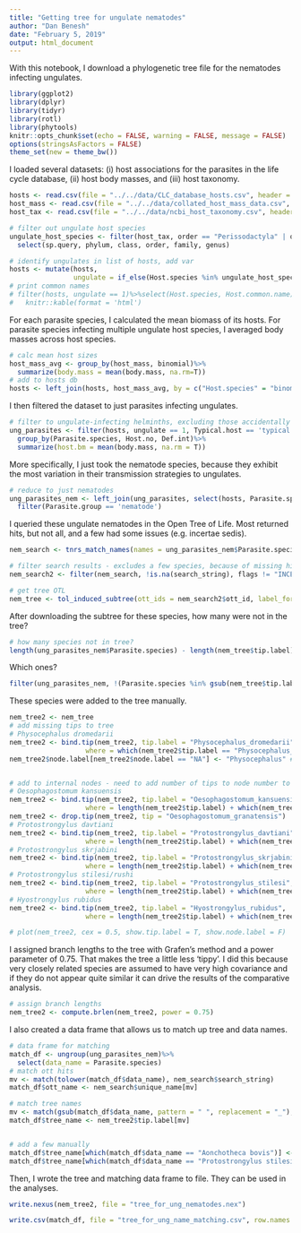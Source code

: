 ```yaml
---
title: "Getting tree for ungulate nematodes"
author: "Dan Benesh"
date: "February 5, 2019"
output: html_document
---
```


With this notebook, I download a phylogenetic tree file for the nematodes infecting ungulates.

```r
library(ggplot2)
library(dplyr)
library(tidyr)
library(rotl)
library(phytools)
knitr::opts_chunk$set(echo = FALSE, warning = FALSE, message = FALSE)
options(stringsAsFactors = FALSE)
theme_set(new = theme_bw())
```

I loaded several datasets: (i) host associations for the parasites in the life cycle database,
(ii) host body masses, and (iii) host taxonomy.

```r
hosts <- read.csv(file = "../../data/CLC_database_hosts.csv", header = TRUE) 
host_mass <- read.csv(file = "../../data/collated_host_mass_data.csv", header = TRUE)
host_tax <- read.csv(file = "../../data/ncbi_host_taxonomy.csv", header = TRUE)
```

```r
# filter out ungulate host species
ungulate_host_species <- filter(host_tax, order == "Perissodactyla" | order == "Laurasiatheria")%>%
  select(sp.query, phylum, class, order, family, genus)
```

```r
# identify ungulates in list of hosts, add var
hosts <- mutate(hosts, 
                ungulate = if_else(Host.species %in% ungulate_host_species$sp.query, 1, 0))
# print common names
# filter(hosts, ungulate == 1)%>%select(Host.species, Host.common.name)%>%distinct()%>%
#   knitr::kable(format = 'html')
```

For each parasite species, I calculated the mean biomass of its hosts. For parasite species infecting multiple ungulate host species, I averaged body masses across host species.

```r
# calc mean host sizes
host_mass_avg <- group_by(host_mass, binomial)%>%
  summarize(body.mass = mean(body.mass, na.rm=T))
# add to hosts db
hosts <- left_join(hosts, host_mass_avg, by = c("Host.species" = "binomial"))
```

I then filtered the dataset to just parasites infecting ungulates. 

```r
# filter to ungulate-infecting helminths, excluding those accidentally or atypically found in ungulates
ung_parasites <- filter(hosts, ungulate == 1, Typical.host == 'typical')%>%
  group_by(Parasite.species, Host.no, Def.int)%>%
  summarize(host.bm = mean(body.mass, na.rm = T))
```

More specifically, I just took the nematode species, because they exhibit the most variation in their transmission strategies to ungulates.

```r
# reduce to just nematodes
ung_parasites_nem <- left_join(ung_parasites, select(hosts, Parasite.species, Parasite.group, Parasite.genus)%>%distinct())%>%
  filter(Parasite.group == 'nematode')
```

I queried these ungulate nematodes in the Open Tree of Life. Most returned hits, but not all, and a few had some issues (e.g. incertae sedis).

```r
nem_search <- tnrs_match_names(names = ung_parasites_nem$Parasite.species, context_name = "Nematodes")

# filter search results - excludes a few species, because of missing hits or flags
nem_search2 <- filter(nem_search, !is.na(search_string), flags != "INCERTAE_SEDIS_INHERITED")
```

```r
# get tree OTL
nem_tree <- tol_induced_subtree(ott_ids = nem_search2$ott_id, label_format = 'name')
```

After downloading the subtree for these species, how many were not in the tree?

```r
# how many species not in tree?
length(ung_parasites_nem$Parasite.species) - length(nem_tree$tip.label)
```

Which ones? 

```r
filter(ung_parasites_nem, !(Parasite.species %in% gsub(nem_tree$tip.label, pattern = "_", replacement = " ")))
```

These species were added to the tree manually.

```r
nem_tree2 <- nem_tree
# add missing tips to tree
# Physocephalus dromedarii
nem_tree2 <- bind.tip(nem_tree2, tip.label = "Physocephalus_dromedarii", 
                   where = which(nem_tree2$tip.label == "Physocephalus_sexalatus"))
nem_tree2$node.label[nem_tree2$node.label == "NA"] <- "Physocephalus" # give newly created node a name


# add to internal nodes - need to add number of tips to node number to get correct position
# Oesophagostomum kansuensis
nem_tree2 <- bind.tip(nem_tree2, tip.label = "Oesophagostomum_kansuensis", 
                   where = length(nem_tree2$tip.label) + which(nem_tree2$node.label == "Oesophagostomum"))
nem_tree2 <- drop.tip(nem_tree2, tip = "Oesophagostomum_granatensis")
# Protostrongylus davtiani
nem_tree2 <- bind.tip(nem_tree2, tip.label = "Protostrongylus_davtiani", 
                   where = length(nem_tree2$tip.label) + which(nem_tree2$node.label == "Protostrongylus"))
# Protostrongylus skrjabini
nem_tree2 <- bind.tip(nem_tree2, tip.label = "Protostrongylus_skrjabini", 
                   where = length(nem_tree2$tip.label) + which(nem_tree2$node.label == "Protostrongylus"))
# Protostrongylus stilesi/rushi
nem_tree2 <- bind.tip(nem_tree2, tip.label = "Protostrongylus_stilesi", 
                   where = length(nem_tree2$tip.label) + which(nem_tree2$node.label == "Protostrongylus"))
# Hyostrongylus rubidus
nem_tree2 <- bind.tip(nem_tree2, tip.label = "Hyostrongylus_rubidus", 
                   where = length(nem_tree2$tip.label) + which(nem_tree2$node.label == "Trichostrongyloidea"))

```

```r
# plot(nem_tree2, cex = 0.5, show.tip.label = T, show.node.label = F)
```

I assigned branch lengths to the tree with Grafen's method and a power parameter of 0.75. That makes the tree a little less 'tippy'. I did this because very closely related species are assumed to have very high covariance and if they do not appear quite similar it can drive the results of the comparative analysis.

```r
# assign branch lengths
nem_tree2 <- compute.brlen(nem_tree2, power = 0.75)
```

I also created a data frame that allows us to match up tree and data names.

```r
# data frame for matching
match_df <- ungroup(ung_parasites_nem)%>%
  select(data_name = Parasite.species)
# match ott hits
mv <- match(tolower(match_df$data_name), nem_search$search_string)
match_df$ott_name <- nem_search$unique_name[mv]

# match tree names
mv <- match(gsub(match_df$data_name, pattern = " ", replacement = "_"), nem_tree2$tip.label)
match_df$tree_name <- nem_tree2$tip.label[mv]


# add a few manually
match_df$tree_name[which(match_df$data_name == "Aonchotheca bovis")] <- "Aonchontheca_bovis"
match_df$tree_name[which(match_df$data_name == "Protostrongylus stilesi/rushi")] <- "Protostrongylus_stilesi"
```

Then, I wrote the tree and matching data frame to file. They can be used in the analyses.

```r
write.nexus(nem_tree2, file = "tree_for_ung_nematodes.nex")
```

```r
write.csv(match_df, file = "tree_for_ung_name_matching.csv", row.names = F)
```

